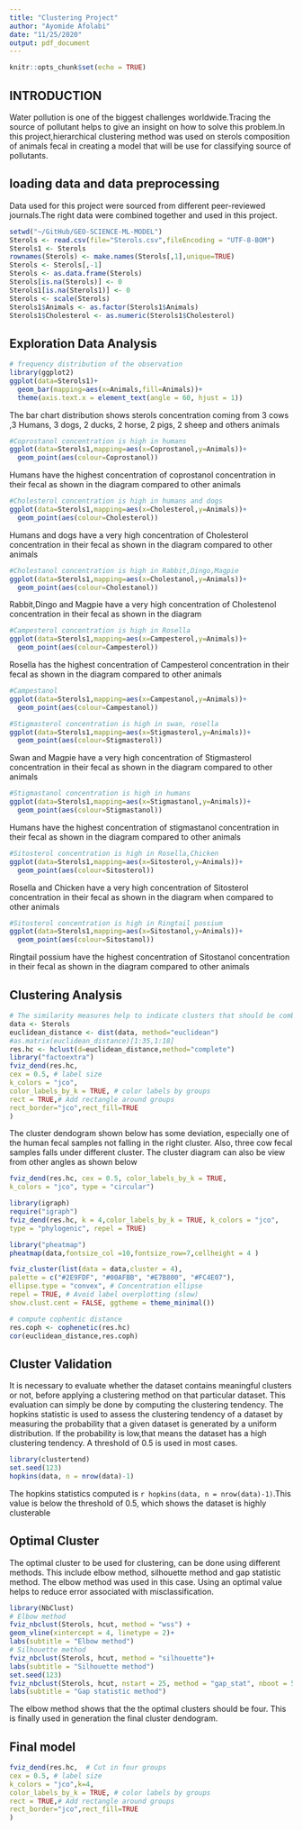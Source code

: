 ```yaml
---
title: "Clustering Project"
author: "Ayomide Afolabi"
date: "11/25/2020"
output: pdf_document
---
```


```r
knitr::opts_chunk$set(echo = TRUE)
```
## INTRODUCTION
Water pollution is one of the biggest challenges worldwide.Tracing the source of pollutant helps to give an insight on how to solve this problem.In this project,hierarchical clustering method was used on sterols composition of animals fecal in creating a model that will be use for classifying source of pollutants.\newline 

## loading data and data preprocessing
Data used for this project were sourced from different peer-reviewed journals.The right data were combined together and used in this project. 
```r
setwd("~/GitHub/GEO-SCIENCE-ML-MODEL")
Sterols <- read.csv(file="Sterols.csv",fileEncoding = "UTF-8-BOM")
Sterols1 <- Sterols
rownames(Sterols) <- make.names(Sterols[,1],unique=TRUE)
Sterols <- Sterols[,-1]
Sterols <- as.data.frame(Sterols)
Sterols[is.na(Sterols)] <- 0
Sterols1[is.na(Sterols1)] <- 0
Sterols <- scale(Sterols)
Sterols1$Animals <- as.factor(Sterols1$Animals)
Sterols1$Cholesterol <- as.numeric(Sterols1$Cholesterol)
```
\newpage

## Exploration Data Analysis
```r
# frequency distribution of the observation
library(ggplot2)
ggplot(data=Sterols1)+
  geom_bar(mapping=aes(x=Animals,fill=Animals))+
  theme(axis.text.x = element_text(angle = 60, hjust = 1))
```
The bar chart distribution shows sterols concentration coming from 3 cows ,3 Humans, 3 dogs, 2 ducks, 2 horse, 2 pigs, 2 sheep and others animals\newpage

```r
#Coprostanol concentration is high in humans
ggplot(data=Sterols1,mapping=aes(x=Coprostanol,y=Animals))+
  geom_point(aes(colour=Coprostanol))
```
Humans have the highest concentration of coprostanol concentration in their fecal as shown in the diagram compared to other animals\newpage


```r
#Cholesterol concentration is high in humans and dogs
ggplot(data=Sterols1,mapping=aes(x=Cholesterol,y=Animals))+
  geom_point(aes(colour=Cholesterol))
```
Humans and dogs have a very high concentration of Cholesterol concentration in their fecal as shown in the diagram compared to other animals\newpage


```r
#Cholestanol concentration is high in Rabbit,Dingo,Magpie
ggplot(data=Sterols1,mapping=aes(x=Cholestanol,y=Animals))+
  geom_point(aes(colour=Cholestanol))
```
Rabbit,Dingo and Magpie have a very high concentration of Cholestenol concentration in their fecal as shown in the diagram\newpage


```r
#Campesterol concentration is high in Rosella
ggplot(data=Sterols1,mapping=aes(x=Campesterol,y=Animals))+
  geom_point(aes(colour=Campesterol))
```
Rosella has the highest concentration of Campesterol concentration in their fecal as shown in the diagram compared to other animals\newpage

```r
#Campestanol
ggplot(data=Sterols1,mapping=aes(x=Campestanol,y=Animals))+
  geom_point(aes(colour=Campestanol))
```

```r
#Stigmasterol concentration is high in swan, rosella
ggplot(data=Sterols1,mapping=aes(x=Stigmasterol,y=Animals))+
  geom_point(aes(colour=Stigmasterol))
```
Swan and Magpie have a very high concentration of Stigmasterol concentration in their fecal as shown in the diagram compared to other animals\newpage

```r
#Stigmastanol concentration is high in humans
ggplot(data=Sterols1,mapping=aes(x=Stigmastanol,y=Animals))+
  geom_point(aes(colour=Stigmastanol))
```
Humans have the highest concentration of stigmastanol concentration in their fecal as shown in the diagram compared to other animals\newpage


```r
#Sitosterol concentration is high in Rosella,Chicken
ggplot(data=Sterols1,mapping=aes(x=Sitosterol,y=Animals))+
  geom_point(aes(colour=Sitosterol))
```
Rosella and Chicken have a very high concentration of Sitosterol concentration in their fecal as shown in the diagram when compared to other animals\newpage


```r
#Sitosterol concentration is high in Ringtail possium
ggplot(data=Sterols1,mapping=aes(x=Sitostanol,y=Animals))+
  geom_point(aes(colour=Sitostanol))
```
Ringtail possium have the highest concentration of Sitostanol concentration in their fecal as shown in the diagram compared to other animals

\newpage
## Clustering Analysis
```r
# The similarity measures help to indicate clusters that should be combine or not. This is usually computed by calculating the similarity information using the euclidean distance.
data <- Sterols
euclidean_distance <- dist(data, method="euclidean")
#as.matrix(euclidean_distance)[1:35,1:18]
res.hc <- hclust(d=euclidean_distance,method="complete")
library("factoextra")
fviz_dend(res.hc,  
cex = 0.5, # label size
k_colors = "jco",
color_labels_by_k = TRUE, # color labels by groups
rect = TRUE,# Add rectangle around groups
rect_border="jco",rect_fill=TRUE
)
```
The cluster dendogram shown below has some deviation, especially one of the human fecal samples not falling in the right cluster. Also, three cow fecal samples falls under different cluster.
\newpage
The cluster diagram can also be view from other angles as shown below
```r
fviz_dend(res.hc, cex = 0.5, color_labels_by_k = TRUE,
k_colors = "jco", type = "circular") 

library(igraph)
require("igraph")
fviz_dend(res.hc, k = 4,color_labels_by_k = TRUE, k_colors = "jco",
type = "phylogenic", repel = TRUE)

library("pheatmap")
pheatmap(data,fontsize_col =10,fontsize_row=7,cellheight = 4 )
```
\newpage
```r
fviz_cluster(list(data = data,cluster = 4),
palette = c("#2E9FDF", "#00AFBB", "#E7B800", "#FC4E07"),
ellipse.type = "convex", # Concentration ellipse
repel = TRUE, # Avoid label overplotting (slow)
show.clust.cent = FALSE, ggtheme = theme_minimal())
```


```r
# compute cophentic distance
res.coph <- cophenetic(res.hc)
cor(euclidean_distance,res.coph)
```
\newpage
## Cluster Validation
It is necessary to evaluate whether the dataset contains meaningful clusters or not, before applying a clustering method on that particular dataset. This evaluation can simply be done by computing the clustering tendency. The hopkins statistic is used to assess the clustering tendency of a dataset by measuring the probability that a given dataset is generated by a uniform distribution.\newline
If the probability is low,that means the dataset has a high clustering tendency. A threshold of 0.5 is used in most cases.

```r
library(clustertend)
set.seed(123)
hopkins(data, n = nrow(data)-1)
```
The hopkins statistics computed is `r hopkins(data, n = nrow(data)-1)`.This value is below the threshold of 0.5, which shows the dataset is highly clusterable

## Optimal Cluster
The optimal cluster to be used for clustering, can be done using different methods. This include elbow method, silhouette method and gap statistic method. The elbow method was used in this case. Using an optimal value helps to reduce error associated with misclassification.
```r
library(NbClust)
# Elbow method
fviz_nbclust(Sterols, hcut, method = "wss") +
geom_vline(xintercept = 4, linetype = 2)+
labs(subtitle = "Elbow method")
# Silhouette method
fviz_nbclust(Sterols, hcut, method = "silhouette")+
labs(subtitle = "Silhouette method")
set.seed(123)
fviz_nbclust(Sterols, hcut, nstart = 25, method = "gap_stat", nboot = 500)+
labs(subtitle = "Gap statistic method")
```

The elbow method shows that the the optimal clusters should be four. This is finally used in generation the final cluster dendogram.
\newpage

## Final model
```r
fviz_dend(res.hc,  # Cut in four groups
cex = 0.5, # label size
k_colors = "jco",k=4,
color_labels_by_k = TRUE, # color labels by groups
rect = TRUE,# Add rectangle around groups
rect_border="jco",rect_fill=TRUE
)
```























